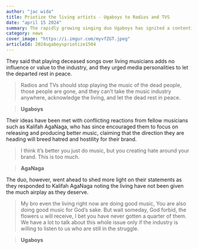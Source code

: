 ```yaml
---
author: "jac wida"
title: Priotize the living artists - Ugaboys to Radios and TVS
date: "april 15 2024"
summary: The rapidly growing singing duo Ugaboys has ignited a contentious internet controversy by asking radio stations and television networks to play songs by current artists more often than those of the deceased.
category: news
cover_image: "https://i.imgur.com/myvfZGT.jpeg"
articleId: 2024ugaboyspriotize1504
---
```


They said that playing deceased songs over living musicians adds no influence or value to the industry, and they urged media personalities to let the departed rest in peace.

> Radios and TVs should stop playing the music of the dead people, those people are gone, and they can’t take the music industry anywhere, acknowledge the living, and let the dead rest in peace.

> **Ugaboys**

Their ideas have been met with conflicting reactions from fellow musicians such as Kalifah AgaNaga, who has since encouraged them to focus on releasing and producing better music, claiming that the direction they are heading will breed hatred and hostility for their brand.

> I think it’s better you just do music, but you creating hate around your brand. This is too much.

> **AgaNaga**

The duo, however, went ahead to shed more light on their statements as they responded to Kalifah AgaNaga noting the living have not been given the much airplay as they deserve.

> My bro even the living right now are doing good music, You are also doing good music for God’s sake. But wait someday, God forbid, the flowers u will receive, I bet you have never gotten a quarter of them. We have a lot to talk about this whole issue only if the industry is willing to listen to us who are still in the struggle.

> **Ugaboys**
